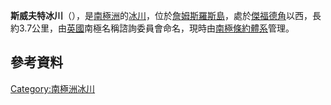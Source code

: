 {{coord|64|22|S|57|46|W|display=title}}

'''斯威夫特冰川'''（{{lang-en|Swift Glacier}}），是[[南極洲|南極洲]]的[[冰川|冰川]]，位於[[詹姆斯羅斯島|詹姆斯羅斯島]]，處於[[傑福德角|傑福德角]]以西，長約3.7公里，由[[英國|英國]]南極名稱諮詢委員會命名，現時由[[南極條約體系|南極條約體系]]管理。

==參考資料==
{{usgs-gazetteer}}

{{DEFAULTSORT:Swift Glacier}}
[[Category:南極洲冰川|Category:南極洲冰川]]


{{JamesRossIsland-geo-stub}}